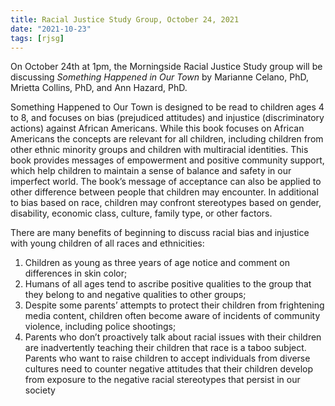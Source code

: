 ```yaml
---
title: Racial Justice Study Group, October 24, 2021
date: "2021-10-23"
tags: [rjsg]
---
```


On October 24th at 1pm, the Morningside Racial Justice Study group will be discussing _Something Happened in Our Town_ by Marianne Celano, PhD, Mrietta Collins, PhD, and Ann Hazard, PhD.

Something Happened to Our Town is designed to be read to children ages 4 to 8, and focuses on bias (prejudiced attitudes) and injustice (discriminatory actions) against African Americans. While this book focuses on African Americans the concepts are relevant for all children, including children from other ethnic minority groups and children with multiracial identities. This book provides messages of empowerment and positive community support, which help children to maintain a sense of balance and safety in our imperfect world. The book’s message of acceptance can also be applied to other difference between people that children may encounter. In additional to bias based on race, children may confront stereotypes based on gender, disability, economic class, culture, family type, or other factors.

There are many benefits of beginning to discuss racial bias and injustice with young children of all races and ethnicities:

1. Children as young as three years of age notice and comment on differences in skin color;
2. Humans of all ages tend to ascribe positive qualities to the group that they belong to and negative qualities to other groups;
3. Despite some parents’ attempts to protect their children from frightening media content, children often become aware of incidents of community violence, including police shootings;
4. Parents who don’t proactively talk about racial issues with their children are inadvertently teaching their children that race is a taboo subject. Parents who want to raise children to accept individuals from diverse cultures need to counter negative attitudes that their children develop from exposure to the negative racial stereotypes that persist in our society
